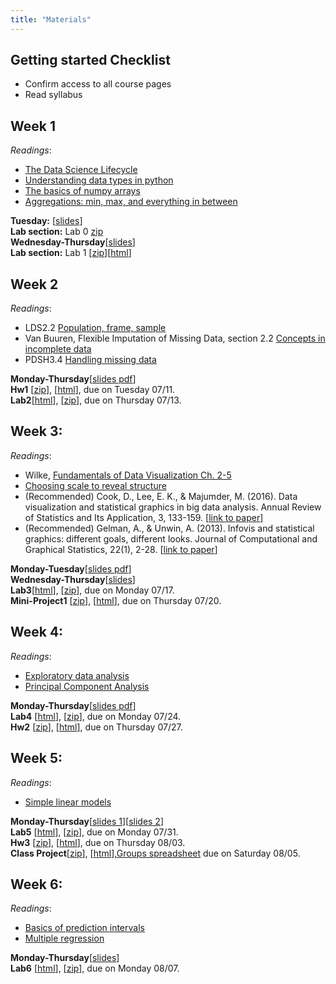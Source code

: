 ```yaml
---
title: "Materials"
---
```


## Getting started Checklist

-   Confirm access to all course pages
-   Read syllabus

## Week 1

*Readings*:

-   [The Data Science Lifecycle](https://learningds.org/ch/01/lifecycle_intro.html)
-   [Understanding data types in python](https://jakevdp.github.io/PythonDataScienceHandbook/02.01-understanding-data-types.html)
-   [The basics of numpy arrays](https://jakevdp.github.io/PythonDataScienceHandbook/02.02-the-basics-of-numpy-arrays.html)
-   [Aggregations: min, max, and everything in between](https://jakevdp.github.io/PythonDataScienceHandbook/02.04-computation-on-arrays-aggregates.html)

**Tuesday:** [[slides](/docs/Lectures/week0-lifecycle/week0-lifecycle.slides.html)]\
**Lab section:** Lab 0 [zip](/docs/Lab0.zip)\
**Wednesday-Thursday**[[slides](/docs/Lectures/week1-tidy/week1-tidy.slides.html)]\
**Lab section:** Lab 1 [[zip](/docs/Labs/Lab1.zip)][[html](/docs/Labs/Lab1/lab1-pandas.html)]\


## Week 2

*Readings*:

- LDS2.2 [Population, frame, sample](https://learningds.org/ch/02/data_scope_construct.html#)
- Van Buuren, Flexible Imputation of Missing Data, section 2.2 [Concepts in incomplete data](https://stefvanbuuren.name/fimd/sec-idconcepts.html)
- PDSH3.4 [Handling missing data](https://jakevdp.github.io/PythonDataScienceHandbook/03.04-missing-values.html)

**Monday-Thursday**[[slides pdf](/docs/Lectures/week2-sampling/week2 slides.pdf)]\
**Hw1** [[zip](/docs/Hws/Hw1/Hw1.zip)], [[html](/docs/Hws/Hw1/hw1-brfss.html)], due on Tuesday 07/11.\
**Lab2**[[html](/docs/Labs/Lab2/lab2-sampling.html)], [[zip](/docs/Labs/Lab2/lab2-sampling.zip)], due on Thursday 07/13.


## Week 3:

*Readings*:

- Wilke, [Fundamentals of Data Visualization Ch. 2-5](https://clauswilke.com/dataviz/)
- [Choosing scale to reveal structure](https://learningds.org/ch/11/viz_scale.html)
- (Recommended) Cook, D., Lee, E. K., & Majumder, M. (2016). Data visualization and statistical graphics in big data analysis. Annual Review of Statistics and Its Application, 3, 133-159. [[link to paper](https://www.annualreviews.org/doi/full/10.1146/annurev-statistics-041715-033420)]
- (Recommended) Gelman, A., & Unwin, A. (2013). Infovis and statistical graphics: different goals, different looks. Journal of Computational and Graphical Statistics, 22(1), 2-28. [[link to paper](https://www.tandfonline.com/doi/full/10.1080/10618600.2012.761137)]


**Monday-Tuesday**[[slides pdf](/docs/Lectures/week3_visualization/week3-PDFslides.pdf)]\
**Wednesday-Thursday**[[slides](/docs/Lectures/week4-smoothing/lec4PDF_updated.pdf)]\
**Lab3**[[html](/docs/Labs/Lab3/lab3-visualization.html)], [[zip](/docs/Labs/Lab3/lab3-visualization.zip)], due on Monday 07/17.\
**Mini-Project1** [[zip](/docs/Projects/MP1/MP1.zip)], [[html](/docs/Projects/MP1/mp1-airquality.html)], due on Thursday 07/20.\


## Week 4:

*Readings*:

- [Exploratory data analysis](https://learningds.org/ch/10/eda_distributions.html)
- [Principal Component Analysis](https://jakevdp.github.io/PythonDataScienceHandbook/05.09-principal-component-analysis.html)


**Monday-Thursday**[[slides pdf](/docs/Lectures/week5-pca/week5-pca slides.pdf)]\
**Lab4** [[html](/docs/Labs/Lab4/lab4-smoothing.html)], [[zip](/docs/Labs/Lab4/Lab4.zip)], due on Monday 07/24.\
**Hw2** [[zip](/docs/Hws/Hw2/Hw2.zip)], [[html](/docs/Hws/Hw2/hw2-seda.html)], due on Thursday 07/27.\


## Week 5:

*Readings*:

- [Simple linear models](https://learningds.org/ch/15/linear_intro.html)



**Monday-Thursday**[[slides 1](/docs/Lectures/week7-lse.qmd)][[slides 2](/docs/Lectures/week7-slr.qmd)]\
**Lab5** [[html](/docs/Labs/Lab5/lab5-pca.html)], [[zip](/docs/Labs/Lab5/Lab5.zip)], due on Monday 07/31.\
**Hw3** [[zip](/docs/Hws/Hw3/Hw3.zip)], [[html](/docs/Hws/Hw3/hw3-diatom.html)], due on Thursday 08/03.\
**Class Project**[[zip](/docs/Projects/CP/CP.zip)], [[html](/docs/Projects/CP/project-guidelines.html)],[Groups spreadsheet](https://docs.google.com/spreadsheets/d/141QFwC7RxXOSzKzJYl6D0zlc9pFQYYObQTvhAfeqdQ8/edit?usp=sharing) due on Saturday 08/05.\


## Week 6:

*Readings*:

- [Basics of prediction intervals](https://learningds.org/ch/17/inf_pred_gen_PI.html)
- [Multiple regression](https://learningds.org/ch/15/linear_multi.html)

**Monday-Thursday**[[slides](/docs/Lectures/week7-mlr.slides.html)]\
**Lab6** [[html](/docs/Labs/Lab6/lab6-regression.html)], [[zip](/docs/Labs/Lab6/Lab6.zip)], due on Monday 08/07.\



